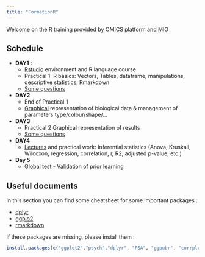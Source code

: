 ```yaml
---
title: "FormationR"
---
```


Welcome on the R training provided by [OMICS](https://www.mio.osupytheas.fr/fr/plateformes-de-recherche/ptf-omics) platform and [MIO](https://www.mio.osupytheas.fr/fr)


## Schedule 

* **DAY1** : 
  * [Rstudio](courses/Intro_R_Rstudio_2023.pdf) environment and R language course 
  * Practical 1: R basics: Vectors, Tables, dataframe, manipulations, descriptive statistics, Rmarkdown
  * [Some questions](https://app.wooclap.com/MXJUEG?from=event-page) 
  
* **DAY2**
  * End of Practical 1
  * [Graphical](courses/GGplot_mg.pdf) representation of biological data & management of parameters type/colour/shape/...
  
* **DAY3**
  * Practical 2 Graphical representation of results
  * [Some questions](https://app.wooclap.com/FNAXAI?from=event-page)
  
* **DAY4**
  * [Lectures](courses/Statistical_PFS_Tunisie_2023.pdf) and practical work: Inferential statistics (Anova, Kruskall, Wilcoxon, regression, correlation, r, R2, adjusted p-value, etc.)
  
* **Day 5**
  * Global test - Validation of prior learning
  
## Useful documents
  
  In this section you can find some cheatsheet for some important packages : 
  
  * [dplyr](docs/data-transformation_dplyr-1.pdf)
  * [ggplo2](docs/data-visualization_ggplot2-2.1.pdf)
  * [rmarkdown](docs/rmarkdown-2.0.pdf)
  
  If these packages are missing, please install them : 
  
```r
install.packages(c("ggplot2","psych","dplyr", "FSA", "ggpubr", "corrplot", "ggpmisc", "broom", "tidyr" ))
```
  
  



